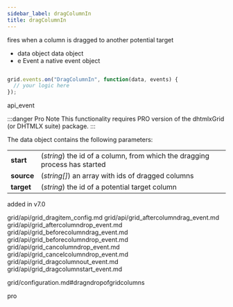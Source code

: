 ```yaml
---
sidebar_label: dragColumnIn
title: dragColumnIn
---
```



          


<Short>

fires when a column is dragged to another potential target


</Short>



- data		object		data object
- e		    Event		a native event object


~~~js

grid.events.on("DragColumnIn", function(data, events) {
  // your logic here
});


~~~
 api_event

<Descr>

:::danger Pro Note
This functionality requires PRO version of the dhtmlxGrid (or DHTMLX suite) package.
:::

The data object contains the following parameters:

<table class="webixdoc_links">
	<tbody>
        <tr>
			<td class="webixdoc_links0"><b>start</b></td>
			<td>(<i>string</i>) the id of a column, from which the dragging process has started</td>
		</tr>
        <tr>
			<td class="webixdoc_links0"><b>source</b></td>
			<td>(<i>string[]</i>) an array with ids of dragged columns</td>
		</tr>
        <tr>
			<td class="webixdoc_links0"><b>target</b></td>
			<td>(<i>string</i>) the id of a potential target column</td>
		</tr>
    </tbody>
</table>



</Descr>


 added in v7.0


grid/api/grid_dragitem_config.md
grid/api/grid_aftercolumndrag_event.md
grid/api/grid_aftercolumndrop_event.md
grid/api/grid_beforecolumndrag_event.md
grid/api/grid_beforecolumndrop_event.md
grid/api/grid_cancolumndrop_event.md
grid/api/grid_cancelcolumndrop_event.md
grid/api/grid_dragcolumnout_event.md
grid/api/grid_dragcolumnstart_event.md

 grid/configuration.md#dragndropofgridcolumns

 pro